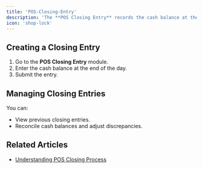 ```yaml
---
title: 'POS-Closing-Entry'
description: 'The **POS Closing Entry** records the cash balance at the end of the day. It is crucial for reconciling cash drawers and preparing for the next day.'
icon: 'shop-lock'
---
```



## Creating a Closing Entry
1. Go to the **POS Closing Entry** module.
2. Enter the cash balance at the end of the day.
3. Submit the entry.

## Managing Closing Entries
You can:
- View previous closing entries.
- Reconcile cash balances and adjust discrepancies.

## Related Articles
- [Understanding POS Closing Process](#)
